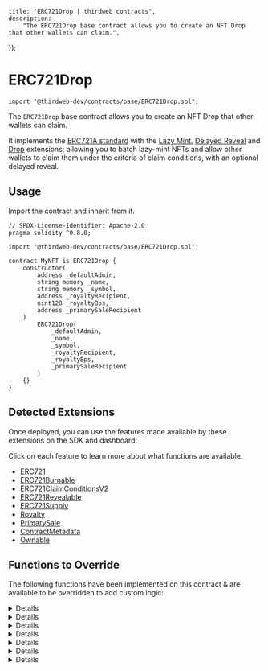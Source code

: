 
	title: "ERC721Drop | thirdweb contracts",
	description:
		"The ERC721Drop base contract allows you to create an NFT Drop that other wallets can claim.",
});

# ERC721Drop

```solidity
import "@thirdweb-dev/contracts/base/ERC721Drop.sol";
```

The `ERC721Drop` base contract allows you to create an NFT Drop that other wallets can claim.

It implements the [ERC721A standard](/contracts/build/extensions/erc-721/ERC721) with the [Lazy Mint](/contracts/build/extensions/general/LazyMint),
[Delayed Reveal](/contracts/build/extensions/general/DelayedReveal) and [Drop](/contracts/build/extensions/general/DropSinglePhase) extensions;
allowing you to batch lazy-mint NFTs and allow other wallets to claim them under the criteria of claim conditions, with an optional delayed reveal.

<GithubButtonLink href="https://github.com/thirdweb-dev/contracts/blob/main/contracts/base/ERC721Drop.sol" />

## Usage

Import the contract and inherit from it.

```solidity
// SPDX-License-Identifier: Apache-2.0
pragma solidity ^0.8.0;

import "@thirdweb-dev/contracts/base/ERC721Drop.sol";

contract MyNFT is ERC721Drop {
    constructor(
        address _defaultAdmin,
        string memory _name,
        string memory _symbol,
        address _royaltyRecipient,
        uint128 _royaltyBps,
        address _primarySaleRecipient
    )
        ERC721Drop(
            _defaultAdmin,
            _name,
            _symbol,
            _royaltyRecipient,
            _royaltyBps,
            _primarySaleRecipient
        )
    {}
}
```

## Detected Extensions

Once deployed, you can use the features made available by these extensions on the SDK and dashboard:

Click on each feature to learn more about what functions are available.

- [ERC721](/contracts/build/extensions/erc-721/ERC721)
- [ERC721Burnable](/contracts/build/extensions/erc-721/ERC721Burnable)
- [ERC721ClaimConditionsV2](/contracts/build/extensions/erc-721/ERC721ClaimConditions)
- [ERC721Revealable](/contracts/build/extensions/general/DelayedReveal)
- [ERC721Supply](/contracts/build/extensions/erc-721/ERC721Supply)
- [Royalty](/contracts/build/extensions/general/Royalty)
- [PrimarySale](/contracts/build/extensions/general/PrimarySale)
- [ContractMetadata](/contracts/build/extensions/general/ContractMetadata)
- [Ownable](/contracts/build/extensions/general/Ownable)

## Functions to Override

The following functions have been implemented on this contract & are available to be overridden to add custom logic:

<Details id="tokenURI" summary="tokenURI">

```solidity
/**
*  @notice         Returns the metadata URI for an NFT.
*  @dev            See `BatchMintMetadata` for handling of metadata in this contract.
*
*  @param _tokenId The tokenId of an NFT.
*/
function tokenURI(uint256 _tokenId) public view virtual override returns (string memory) {
    (uint256 batchId, ) = _getBatchId(_tokenId);
    string memory batchUri = _getBaseURI(_tokenId);

    if (isEncryptedBatch(batchId)) {
        return string(abi.encodePacked(batchUri, "0"));
    } else {
        return string(abi.encodePacked(batchUri, _tokenId.toString()));
    }
}

```

</Details>

<Details id="lazyMint" summary="lazyMint">

```solidity
/**
*  @notice                  Lets an authorized address lazy mint a given amount of NFTs.
*
*  @param _amount           The number of NFTs to lazy mint.
*  @param _baseURIForTokens The placeholder base URI for the 'n' number of NFTs being lazy minted, where the
*                           metadata for each of those NFTs is `${baseURIForTokens}/${tokenId}`.
*  @param _data             The encrypted base URI + provenance hash for the batch of NFTs being lazy minted.
*  @return batchId          A unique integer identifier for the batch of NFTs lazy minted together.
*/
function lazyMint(
    uint256 _amount,
    string calldata _baseURIForTokens,
    bytes calldata _data
) public override returns (uint256 batchId) {
    if (_data.length > 0) {
        (bytes memory encryptedURI, bytes32 provenanceHash) = abi.decode(_data, (bytes, bytes32));
        if (encryptedURI.length != 0 && provenanceHash != "") {
            _setEncryptedData(nextTokenIdToLazyMint + _amount, _data);
        }
    }

    return LazyMint.lazyMint(_amount, _baseURIForTokens, _data);
}
```

</Details>

<Details id="reveal" summary="reveal">

```solidity
/**
*  @notice       Lets an authorized address reveal a batch of delayed reveal NFTs.
*
*  @param _index The ID for the batch of delayed-reveal NFTs to reveal.
*  @param _key   The key with which the base URI for the relevant batch of NFTs was encrypted.
*/
function reveal(uint256 _index, bytes calldata _key) public virtual override returns (string memory revealedURI) {
    require(_canReveal(), "Not authorized");

    uint256 batchId = getBatchIdAtIndex(_index);
    revealedURI = getRevealURI(batchId, _key);

    _setEncryptedData(batchId, "");
    _setBaseURI(batchId, revealedURI);

    emit TokenURIRevealed(_index, revealedURI);
}
```

</Details>

<Details id="burn" summary="burn">

```solidity
/**
*  @notice         Lets an owner or approved operator burn the NFT of the given tokenId.
*  @dev            ERC721A's `_burn(uint256,bool)` internally checks for token approvals.
*
*  @param _tokenId The tokenId of the NFT to burn.
*/
function burn(uint256 _tokenId) external virtual {
    _burn(_tokenId, true);
}
```

</Details>

<Details id="beforeClaim" summary="beforeClaim">
```solidity
/// @dev Runs before every `claim` function call.
function _beforeClaim(
    address,
    uint256 _quantity,
    address,
    uint256,
    AllowlistProof calldata,
    bytes memory
) internal view virtual override {
    if (_currentIndex + _quantity > nextTokenIdToLazyMint) {
        revert("Not enough minted tokens");
    }
}
```
</Details>

<Details id="_collectPriceOnClaim" summary="_collectPriceOnClaim">

```solidity
/// @dev Collects and distributes the primary sale value of NFTs being claimed.
function _collectPriceOnClaim(
    address _primarySaleRecipient,
    uint256 _quantityToClaim,
    address _currency,
    uint256 _pricePerToken
) internal virtual override {
    if (_pricePerToken == 0) {
        return;
    }

    uint256 totalPrice = _quantityToClaim * _pricePerToken;

    if (_currency == CurrencyTransferLib.NATIVE_TOKEN) {
        if (msg.value != totalPrice) {
            revert("Must send total price");
        }
    }

    address saleRecipient = _primarySaleRecipient == address(0) ? primarySaleRecipient() : _primarySaleRecipient;
    CurrencyTransferLib.transferCurrency(_currency, msg.sender, saleRecipient, totalPrice);
}
```

</Details>

<Details id="_transferTokensOnClaim" summary="_transferTokensOnClaim">

```solidity
/// @dev Transfers the NFTs being claimed.
function _transferTokensOnClaim(address _to, uint256 _quantityBeingClaimed)
    internal
    virtual
    override
    returns (uint256 startTokenId)
{
    startTokenId = _currentIndex;
    _safeMint(_to, _quantityBeingClaimed);
}
```

</Details>
